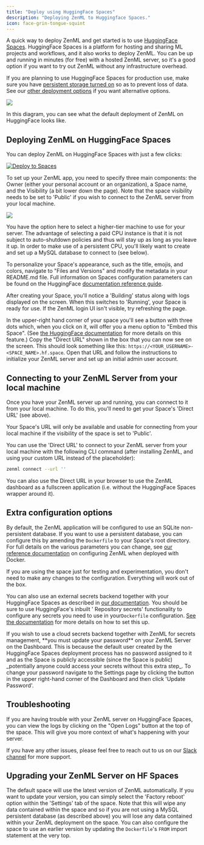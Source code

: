 ```yaml
---
title: "Deploy using HuggingFace Spaces"
description: "Deploying ZenML to Huggingface Spaces."
icon: face-grin-tongue-squint
---
```


A quick way to deploy ZenML and get started is to use [HuggingFace Spaces](https://huggingface.co/spaces). HuggingFace Spaces is a platform for hosting and sharing ML projects and workflows, and it also works to deploy ZenML. You can be up and running in minutes (for free) with a hosted ZenML server, so it's a good option if you want to try out ZenML without any infrastructure overhead.

If you are planning to use HuggingFace Spaces for production use, make sure you have [persistent storage turned on](https://huggingface.co/docs/hub/en/spaces-storage) so as to prevent loss of data. See our [other deployment options](v/0.66.0/getting-started/deploying-zenml) if you want alternative options.
<Frame caption="ZenML on HuggingFace Spaces -- default deployment">
  <img src="/_assets/deploy-4.avif"/>
</Frame>

In this diagram, you can see what the default deployment of ZenML on HuggingFace looks like.

## Deploying ZenML on HuggingFace Spaces

You can deploy ZenML on HuggingFace Spaces with just a few clicks:


[![Deploy to Spaces](/_assets/deploy-to-spaces-lg.svg)](https://huggingface.co/new-space?template=zenml/zenml)



To set up your ZenML app, you need to specify three main components: the Owner (either your personal account or an organization), a Space name, and the Visibility (a bit lower down the page). Note that the space visibility needs to be set to 'Public' if you wish to connect to the ZenML server from your local machine.

<Frame caption="HuggingFace Spaces SDK interface">
  <img src="/_assets/deploy-5.png"/>
</Frame>

You have the option here to select a higher-tier machine to use for your server. The advantage of selecting a paid CPU instance is that it is not subject to auto-shutdown policies and thus will stay up as long as you leave it up. In order to make use of a persistent CPU, you'll likely want to create and set up a MySQL database to connect to (see below).

To personalize your Space's appearance, such as the title, emojis, and colors, navigate to "Files and Versions" and modify the metadata in your README.md file. Full information on Spaces configuration parameters can be found on the HuggingFace [documentation reference guide](https://huggingface.co/docs/hub/spaces-config-reference).

After creating your Space, you'll notice a 'Building' status along with logs displayed on the screen. When this switches to 'Running', your Space is ready for use. If the ZenML login UI isn't visible, try refreshing the page.

In the upper-right hand corner of your space you'll see a button with three dots which, when you click on it, will offer you a menu option to "Embed this Space". (See [the HuggingFace documentation](https://huggingface.co/docs/hub/spaces-embed) for more details on this feature.) Copy the "Direct URL" shown in the box that you can now see on the screen. This should look something like this: `https://<YOUR_USERNAME>-<SPACE_NAME>.hf.space`. Open that URL and follow the instructions to initialize your ZenML server and set up an initial admin user account.

## Connecting to your ZenML Server from your local machine

Once you have your ZenML server up and running, you can connect to it from your local machine. To do this, you'll need to get your Space's 'Direct URL' (see above).

<Note>
  Your Space's URL will only be available and usable for connecting from your local machine if the visibility of the space is set to 'Public'.
</Note>

You can use the 'Direct URL' to connect to your ZenML server from your local machine with the following CLI command (after installing ZenML, and using your custom URL instead of the placeholder):

```Bash
zenml connect --url ''
```

You can also use the Direct URL in your browser to use the ZenML dashboard as a fullscreen application (i.e. without the HuggingFace Spaces wrapper around it).

## Extra configuration options

By default, the ZenML application will be configured to use an SQLite non-persistent database. If you want to use a persistent database, you can configure this by amending the `Dockerfile` to your Space's root directory. For full details on the various parameters you can change, see [our reference documentation](v/0.66.0/getting-started/deploying-zenml/deploy-with-docker#advanced-server-configuration-options) on configuring ZenML when deployed with Docker.

<Info>
  If you are using the space just for testing and experimentation, you don't need to make any changes to the configuration. Everything will work out of the box.
</Info>

You can also use an external secrets backend together with your HuggingFace Spaces as described in [our documentation](v/0.66.0/getting-started/deploying-zenml/deploy-with-docker#advanced-server-configuration-options). You should be sure to use HuggingFace's inbuilt ' Repository secrets' functionality to configure any secrets you need to use in your`Dockerfile` configuration. [See the documentation](https://huggingface.co/docs/hub/spaces-sdks-docker#secret-management) for more details on how to set this up.

<Note>
  If you wish to use a cloud secrets backend together with ZenML for secrets management, **you must update your password** on your ZenML Server on the Dashboard. This is because the default user created by the HuggingFace Spaces deployment process has no password assigned to it and as the Space is publicly accessible (since the Space is public) _potentially anyone could access your secrets without this extra step_. To change your password navigate to the Settings page by clicking the button in the upper right-hand corner of the Dashboard and then click 'Update Password'.
</Note>

## Troubleshooting

If you are having trouble with your ZenML server on HuggingFace Spaces, you can view the logs by clicking on the "Open Logs" button at the top of the space. This will give you more context of what's happening with your server.

If you have any other issues, please feel free to reach out to us on our [Slack channel](https://zenml.io/slack/) for more support.

## Upgrading your ZenML Server on HF Spaces

The default space will use the latest version of ZenML automatically. If you want to update your version, you can simply select the 'Factory reboot' option within the 'Settings' tab of the space. Note that this will wipe any data contained within the space and so if you are not using a MySQL persistent database (as described above) you will lose any data contained within your ZenML deployment on the space. You can also configure the space to use an earlier version by updating the `Dockerfile`'s `FROM` import statement at the very top.

